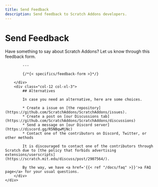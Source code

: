```yaml
---
title: Send Feedback
description: Send feedback to Scratch Addons developers.
---
```



# Send Feedback

<div class="container">
	<div class="row">
		<div class="col-12 col-xl-9 mb-4 mb-xl-0">
			Have something to say about Scratch Addons? Let us know through this feedback form.

			---

			{/*{< specifics/feedback-form >}*/}

		</div>
		<div class="col-12 col-xl-3">
			## Alternatives

			In case you need an alternative, here are some choices.

			* Create a issue on [the repository](https://github.com/ScratchAddons/ScratchAddons/issues).
			* Create a post on [our Discussions tab](https://github.com/ScratchAddons/ScratchAddons/discussions)
			* Send a message on [our Discord server](https://discord.gg/R5NBqwMjNc)
			* Contact one of the contributors on Discord, Twitter, or other methods

			It is discouraged to contact one of the contributors through Scratch due to [the policy that forbids advertising extensions/userscripts](https://scratch.mit.edu/discuss/post/2907564/).

			By the way, we have <a href='{{< ref "/docs/faq" >}}'>a FAQ page</a> for your usual questions.
		</div>
	</div>
</div>
